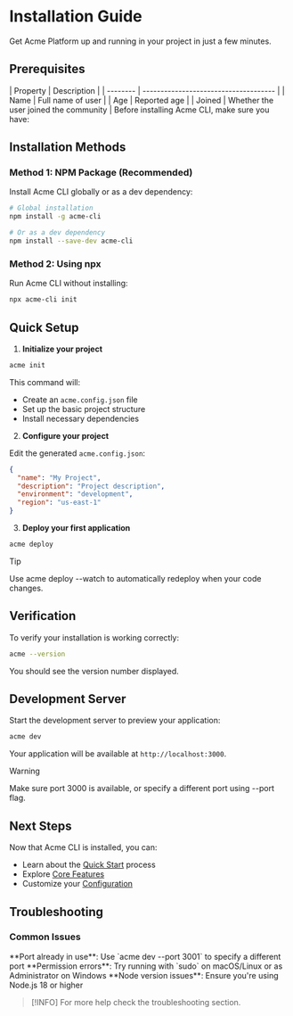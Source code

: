 # Installation Guide

Get Acme Platform up and running in your project in just a few minutes.

## Prerequisites
<DataTable page={1}>
| Property | Description                           |
| -------- | ------------------------------------- |
| Name     | Full name of user                     |
| Age      | Reported age                          |
| Joined   | Whether the user joined the community |
</DataTable>
Before installing Acme CLI, make sure you have:


## Installation Methods

### Method 1: NPM Package (Recommended)

Install Acme CLI globally or as a dev dependency:

```bash
# Global installation
npm install -g acme-cli

# Or as a dev dependency
npm install --save-dev acme-cli
```

### Method 2: Using npx

Run Acme CLI without installing:

```bash
npx acme-cli init
```

## Quick Setup

1. **Initialize your project**

```bash
acme init
```

This command will:
- Create an `acme.config.json` file
- Set up the basic project structure
- Install necessary dependencies

2. **Configure your project**

Edit the generated `acme.config.json`:

```json
{
  "name": "My Project",
  "description": "Project description",
  "environment": "development",
  "region": "us-east-1"
}
```

3. **Deploy your first application**

```bash
acme deploy
```

> [!TIP]
> Use acme deploy --watch to automatically redeploy when your code changes.

## Verification

To verify your installation is working correctly:

```bash
acme --version
```

You should see the version number displayed.

## Development Server

Start the development server to preview your application:

```bash
acme dev
```

Your application will be available at `http://localhost:3000`.

> [!WARNING]
> Make sure port 3000 is available, or specify a different port using --port flag.

## Next Steps

Now that Acme CLI is installed, you can:

- Learn about the [Quick Start](/v1.0.0/documentation/getting_started/quick_start) process
- Explore [Core Features](/v1.0.0/documentation/core_features/ai_documentation)
- Customize your [Configuration](/v1.0.0/documentation/core_features/theme_system)

## Troubleshooting

### Common Issues

<CheckList>
  <CheckItem variant="dont">
    **Port already in use**: Use `acme dev --port 3001` to specify a different port
  </CheckItem>
  <CheckItem variant="dont">
    **Permission errors**: Try running with `sudo` on macOS/Linux or as Administrator on Windows
  </CheckItem>
  <CheckItem variant="dont">
    **Node version issues**: Ensure you're using Node.js 18 or higher
  </CheckItem>
</CheckList>

> [!INFO]
> For more help check the troubleshooting section.
